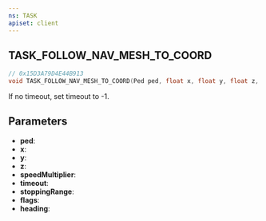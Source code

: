 ```yaml
---
ns: TASK
apiset: client
---
```

## TASK_FOLLOW_NAV_MESH_TO_COORD

```c
// 0x15D3A79D4E44B913
void TASK_FOLLOW_NAV_MESH_TO_COORD(Ped ped, float x, float y, float z, float speedMultiplier, int timeout, float stoppingRange, int flags, float heading);
```

If no timeout, set timeout to -1.

## Parameters
* **ped**:
* **x**:
* **y**:
* **z**:
* **speedMultiplier**:
* **timeout**:
* **stoppingRange**:
* **flags**:
* **heading**: